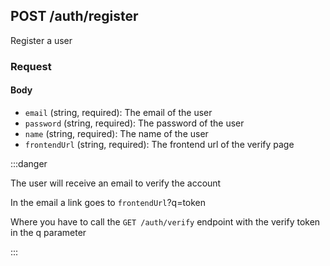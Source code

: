 
## POST /auth/register

Register a user

### Request

#### Body

-   `email` (string, required): The email of the user
-   `password` (string, required): The password of the user
-   `name` (string, required): The name of the user
-   `frontendUrl` (string, required): The frontend url of the verify page

:::danger

The user will receive an email to verify the account

In the email a link goes to `frontendUrl`?q=token

Where you have to call the `GET /auth/verify` endpoint with the verify token in the q parameter

:::
